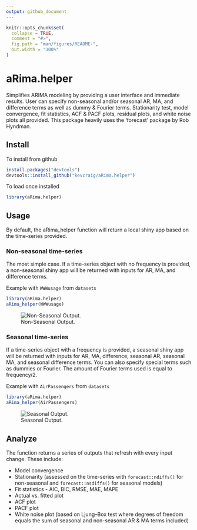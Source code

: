 ```yaml
---
output: github_document
---
```


<!-- README.md is generated from README.Rmd. Please edit that file -->

```r
knitr::opts_chunk$set(
  collapse = TRUE,
  comment = "#>",
  fig.path = "man/figures/README-",
  out.width = "100%"
)
```

# aRima.helper

<!-- badges: start -->
<!-- badges: end -->

Simplifies ARIMA modeling by providing a user interface and immediate results. User can specify non-seasonal and/or seasonal AR, MA, and difference terms as well as dummy & Fourier terms. 
Stationarity test, model convergence, fit statistics, ACF & PACF plots, residual plots, and white noise plots all provided. This package heavily uses the 'forecast' package by Rob Hyndman.

## Install
To install from github
```r
install.packages("devtools")
devtools::install_github("kevcraig/aRima.helper")
```

To load once installed
```r
library(aRima.helper)
```


## Usage
By default, the aRima_helper function will return a local shiny app based on the time-series provided.

### Non-seasonal time-series
The most simple case. If a time-series object with no frequency is provided, a non-seasonal shiny app will be returned with inputs for AR, MA, and difference terms.

Example with `WWWusage` from `datasets` 
```r
library(aRima.helper)
aRima_helper(WWWusage)
```
![Non-Seasonal Output.](Non-Seasonal.png)

### Seasonal time-series
If a time-series object with a frequency is provided, a seasonal shiny app will be returned with inputs for AR, MA, difference, seasonal AR, seasonal MA, and seasonal difference terms. You can also specify special terms such as dummies or Fourier. The amount of Fourier terms used is equal to frequency/2.

Example with `AirPassengers` from `datasets`
```r
library(aRima.helper)
aRima_helper(AirPassengers)
```
![Seasonal Output.](Seasonal.png)

## Analyze
The function returns a series of outputs that refresh with every input change. These include:

* Model convergence
* Stationarity (assessed on the time-series with `forecast::ndiffs()` for non-seasonal and `forecast::nsdiffs()` for seasonal models)
* Fit statistics - AIC, BIC, RMSE, MAE, MAPE
* Actual vs. fitted plot
* ACF plot 
* PACF plot
* White noise plot (based on Ljung–Box test where degrees of freedom equals the sum of seasonal and non-seasonal AR & MA terms included)
